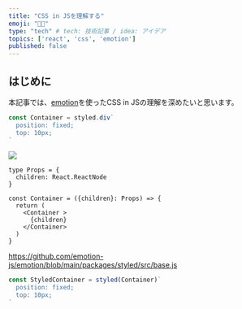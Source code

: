 ```yaml
---
title: "CSS in JSを理解する"
emoji: "👩‍🎤"
type: "tech" # tech: 技術記事 / idea: アイデア
topics: ['react', 'css', 'emotion']
published: false
---
```


## はじめに

本記事では、[emotion](https://emotion.sh/docs/introduction)を使ったCSS in JSの理解を深めたいと思います。

```jsx
const Container = styled.div`
  position: fixed;
  top: 10px;
`
```

![](/images/understanding-css-in-js/style-tag.png)


```tsx
type Props = {
  children: React.ReactNode
}

const Container = ({children}: Props) => {
  return (
    <Container >
      {children}
    </Container>
  )
}
```

https://github.com/emotion-js/emotion/blob/main/packages/styled/src/base.js



```jsx
const StyledContainer = styled(Container)`
  position: fixed;
  top: 10px;
`
```
